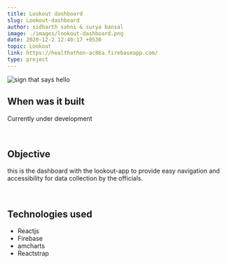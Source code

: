 ```yaml
---
title: Lookout dashboard
slug: Lookout-dashboard
author: sidharth sahni & surya bansal
image: ./images/lookout-dashboard.png
date: 2020-12-2 12:40:17 +0530
topic: Lookout
link: https://healthathon-ac86a.firebaseapp.com/
type: project
---
```


![sign that says hello](./images/lookout-dashboard.png)

## When was it built

Currently under development

<br />

## Objective

this is the dashboard with the lookout-app to provide easy navigation and accessibility for data collection by the officials. 

<br />

## Technologies used

- Reactjs
- Firebase
- amcharts
- Reactstrap
